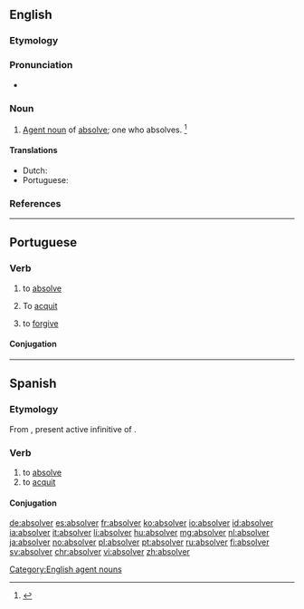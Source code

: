 ==English==

===Etymology===
{{suffix|absolve|er|id2=agent noun|lang=en}}

===Pronunciation===
* {{a|US}} {{IPA|/æbˈzɑl.vɚ/|/əbˈzɑl.vɚ/|lang=en}}

===Noun===
{{en-noun}}

# [[agent noun|Agent noun]] of [[absolve]]; one who absolves. {{defdate|First attested in the late 16<sup>th</sup> century.}}<ref name=SOED>{{R:SOED5|page=9}}</ref>

====Translations====
{{trans-top|one who absolves}}
* Dutch: {{t|nl|vergiffenis schenker|m}}
* Portuguese: {{t|pt|absolvedor|m}}
{{trans-mid}}
{{trans-bottom}}

===References===
<references/>

[[Category:English agent nouns]]

----

==Portuguese==

===Verb===
{{pt-verb|absolv|er}}

# to [[absolve]]
# {{lb|pt|legal}} To [[acquit]]
# to [[forgive]]

====Conjugation====
{{pt-conj|absolv|er}}

----

==Spanish==

===Etymology===
From {{etyl|la|es}} {{m|la|absolvere}}, present active infinitive of {{m|la|absolvō||absolve}}.

===Verb===
{{es-verb|absolv|er|pres=absuelvo|part=absuelto}}

# to [[absolve]]
# to [[acquit]]

====Conjugation====
{{es-conj-er|p=-olver|abs}}

[[de:absolver]]
[[es:absolver]]
[[fr:absolver]]
[[ko:absolver]]
[[io:absolver]]
[[id:absolver]]
[[ia:absolver]]
[[it:absolver]]
[[li:absolver]]
[[hu:absolver]]
[[mg:absolver]]
[[nl:absolver]]
[[ja:absolver]]
[[no:absolver]]
[[pl:absolver]]
[[pt:absolver]]
[[ru:absolver]]
[[fi:absolver]]
[[sv:absolver]]
[[chr:absolver]]
[[vi:absolver]]
[[zh:absolver]]